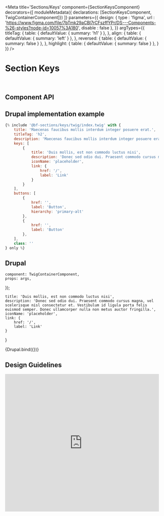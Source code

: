 

<Meta
    title='Sections/Keys'
    component={SectionKeysComponent}
    decorators={[
        moduleMetadata({ declarations: [SectionKeysComponent, TwigContainerComponent]})
    ]}
    parameters={{
        design: {
            type    : 'figma',
            url     : 'https://www.figma.com/file/7bTmk29aCBl7rCFszffYPr/DS---Components-%26-styles?node-id=10057%3A180',
            disable : false
        },
    }}
    argTypes={{
        titleTag: {
            table: { defaultValue: { summary: 'h1' } },
        },
        align: {
            table: { defaultValue: { summary: 'left' } },
        },
        reversed: {
            table: { defaultValue: { summary: false } },
        },
        highlight: {
            table: { defaultValue: { summary: false } },
        }
    }}
/>


# Section Keys

<br/>



## Component API

<ArgsTable of={SectionKeysComponent} />



## Drupal implementation example

```jsx
{% include '@bf-sections/keys/twig/index.twig' with {
    title: 'Maecenas faucibus mollis interdum integer posuere erat.',
    titleTag: 'h2',
    description: 'Maecenas faucibus mollis interdum integer posuere erat a ante venenatis. Maecenas faucibus mollis interdum integer posuere.',
    keys: [
        {
            title: 'Duis mollis, est non commodo luctus nisi',
            description: 'Donec sed odio dui. Praesent commodo cursus magna, vel scelerisque nisl consectetur et. Vestibulum id ligula porta felis euismod semper. Donec ullamcorper nulla non metus auctor fringilla.',
            iconName: 'placeholder',
            link: {
                href: '/',
                label: 'Link'
            }
        }
    ],
    buttons: [
        {
            href: '',
            label: 'Button',
            hierarchy: 'primary-alt'
        },
        {
            href: '',
            label: 'Button'
        },
    ],
    class: ''
} only %}
```

## Drupal

    component: TwigContainerComponent,
    props: args,
});

    title: 'Duis mollis, est non commodo luctus nisi',
    description: 'Donec sed odio dui. Praesent commodo cursus magna, vel scelerisque nisl consectetur et. Vestibulum id ligula porta felis euismod semper. Donec ullamcorper nulla non metus auctor fringilla.',
    iconName: 'placeholder',
    link: {
        href: '/',
        label: 'Link'
    }
}


<Canvas withSource='none'>
    <Story
        name='Drupal'
        height='300px'
        args={{
            elementPath: 'sections/keys/_doc/template.drupal',
            title: 'Maecenas faucibus mollis interdum integer posuere erat.',
            titleTag: 'h2',
            description: 'Maecenas faucibus mollis interdum integer posuere erat a ante venenatis. Maecenas faucibus mollis interdum integer posuere.',
            keys: [
                { ...keyProps },
                { ...keyProps },
                { ...keyProps },
                { ...keyProps }
            ],
            buttons: [
                {
                    href: '',
                    label: 'Button',
                    hierarchy: 'primary-alt'
                },
                {
                    href: '',
                    label: 'Button'
                },
            ],
            class: ''
        }}
    >
        {Drupal.bind({})}
    </Story>
</Canvas>


## Design Guidelines
<iframe width='100%' height='450' src='https://www.figma.com/embed?embed_host=share&url=https://www.figma.com/file/7bTmk29aCBl7rCFszffYPr/DS---Components-%26-styles?node-id=10057%3A180' frameBorder='0' allowFullScreen></iframe>
